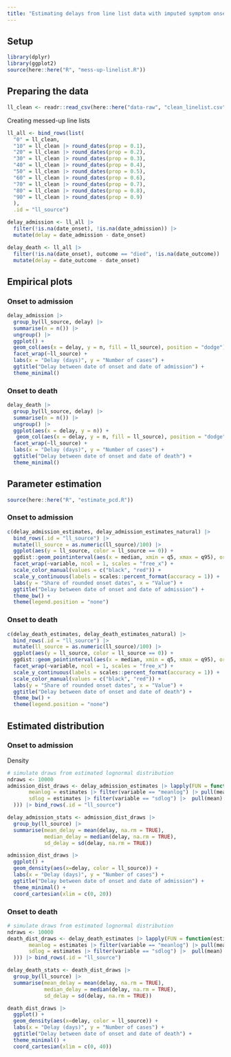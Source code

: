 ```yaml
---
title: "Estimating delays from line list data with imputed symptom onset"
---
```


## Setup
```r
library(dplyr)
library(ggplot2)
source(here::here("R", "mess-up-linelist.R"))
```

## Preparing the data
```r
ll_clean <- readr::read_csv(here::here("data-raw", "clean_linelist.csv"))
```

Creating messed-up line lists
```r
ll_all <- bind_rows(list(
  "0" = ll_clean,
  "10" = ll_clean |> round_dates(prop = 0.1),
  "20" = ll_clean |> round_dates(prop = 0.2),
  "30" = ll_clean |> round_dates(prop = 0.3),
  "40" = ll_clean |> round_dates(prop = 0.4),
  "50" = ll_clean |> round_dates(prop = 0.5),
  "60" = ll_clean |> round_dates(prop = 0.6),
  "70" = ll_clean |> round_dates(prop = 0.7),
  "80" = ll_clean |> round_dates(prop = 0.8),
  "90" = ll_clean |> round_dates(prop = 0.9)
  ),
  .id = "ll_source")
```

```r
delay_admission <- ll_all |>
  filter(!is.na(date_onset), !is.na(date_admission)) |>
  mutate(delay = date_admission - date_onset)
```

```r
delay_death <- ll_all |>
  filter(!is.na(date_onset), outcome == "died", !is.na(date_outcome)) |>
  mutate(delay = date_outcome - date_onset)
```

## Empirical plots

### Onset to admission
```r
delay_admission |>
  group_by(ll_source, delay) |>
  summarise(n = n()) |>
  ungroup() |> 
  ggplot() +
  geom_col(aes(x = delay, y = n, fill = ll_source), position = "dodge") +
  facet_wrap(~ll_source) +
  labs(x = "Delay (days)", y = "Number of cases") +
  ggtitle("Delay between date of onset and date of admission") +
  theme_minimal()
```
### Onset to death
```r
delay_death |>
  group_by(ll_source, delay) |>
  summarise(n = n()) |>
  ungroup() |> 
  ggplot(aes(x = delay, y = n)) +
   geom_col(aes(x = delay, y = n, fill = ll_source), position = "dodge") +
  facet_wrap(~ll_source) +
  labs(x = "Delay (days)", y = "Number of cases") +
  ggtitle("Delay between date of onset and date of death") +
  theme_minimal()
```
## Parameter estimation
```r
source(here::here("R", "estimate_pcd.R"))
```

### Onset to admission
```r
c(delay_admission_estimates, delay_admission_estimates_natural) |> 
  bind_rows(.id = "ll_source") |> 
  mutate(ll_source = as.numeric(ll_source)/100) |> 
  ggplot(aes(y = ll_source, color = ll_source == 0)) +
  ggdist::geom_pointinterval(aes(x = median, xmin = q5, xmax = q95), orientation = "horizontal", linewidth = 0.3, pointsize = 2) +
  facet_wrap(~variable, ncol = 1, scales = "free_x") +
  scale_color_manual(values = c("black", "red")) +
  scale_y_continuous(labels = scales::percent_format(accuracy = 1)) +
  labs(y = "Share of rounded onset dates", x = "Value") +
  ggtitle("Delay between date of onset and date of admission") +
  theme_bw() +
  theme(legend.position = "none")
```

### Onset to death

```r
c(delay_death_estimates, delay_death_estimates_natural) |> 
  bind_rows(.id = "ll_source") |> 
  mutate(ll_source = as.numeric(ll_source)/100) |>
  ggplot(aes(y = ll_source, color = ll_source == 0)) +
  ggdist::geom_pointinterval(aes(x = median, xmin = q5, xmax = q95), orientation = "horizontal", linewidth = 0.3, pointsize = 2) +
  facet_wrap(~variable, ncol = 1, scales = "free_x") +
  scale_y_continuous(labels = scales::percent_format(accuracy = 1)) +
  scale_color_manual(values = c("black", "red")) +
  labs(y = "Share of rounded onset dates", x = "Value") +
  ggtitle("Delay between date of onset and date of death") +
  theme_bw() +
  theme(legend.position = "none")
```
## Estimated distribution

### Onset to admission
Density
```r
# simulate draws from estimated lognormal distribution
ndraws <- 10000
admission_dist_draws <- delay_admission_estimates |> lapply(FUN = function(estimates) data.frame(delay = rlnorm(n = ndraws,
       meanlog = estimates |> filter(variable == "meanlog") |> pull(mean),
       sdlog = estimates |> filter(variable == "sdlog") |>  pull(mean)
  ))) |> bind_rows(.id = "ll_source")
```

```r
delay_admission_stats <- admission_dist_draws |>
  group_by(ll_source) |>
  summarise(mean_delay = mean(delay, na.rm = TRUE),
            median_delay = median(delay, na.rm = TRUE),
            sd_delay = sd(delay, na.rm = TRUE))

admission_dist_draws |>
  ggplot() +
  geom_density(aes(x=delay, color = ll_source)) +
  labs(x = "Delay (days)", y = "Number of cases") +
  ggtitle("Delay between date of onset and date of admission") +
  theme_minimal() +
  coord_cartesian(xlim = c(0, 20))
```


### Onset to death
```r
# simulate draws from estimated lognormal distribution
ndraws <- 10000
death_dist_draws <- delay_death_estimates |> lapply(FUN = function(estimates) data.frame(delay = rlnorm(n = ndraws,
       meanlog = estimates |> filter(variable == "meanlog") |> pull(mean),
       sdlog = estimates |> filter(variable == "sdlog") |>  pull(mean)
  ))) |> bind_rows(.id = "ll_source")
```

```r
delay_death_stats <- death_dist_draws |>
  group_by(ll_source) |>
  summarise(mean_delay = mean(delay, na.rm = TRUE),
            median_delay = median(delay, na.rm = TRUE),
            sd_delay = sd(delay, na.rm = TRUE))

death_dist_draws |>
  ggplot() +
  geom_density(aes(x=delay, color = ll_source)) +
  labs(x = "Delay (days)", y = "Number of cases") +
  ggtitle("Delay between date of onset and date of death") +
  theme_minimal() +
  coord_cartesian(xlim = c(0, 40))
```
